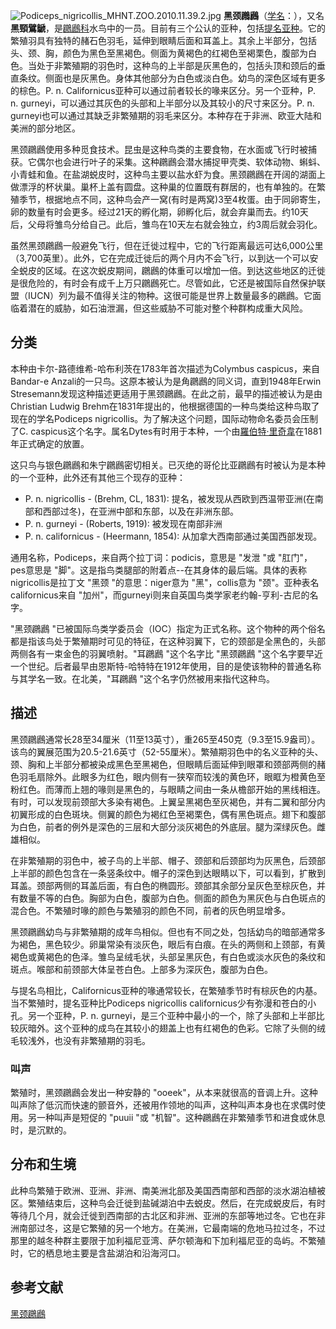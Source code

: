 {{noteTA
|1=zh-cn:䴙䴘目; zh-tw:鷉形目; 
}}
{{RoughTranslation}}
{{Speciesbox
| name = 黑颈鸊鷉
| image = [[File:Podiceps_nigricollis_1_(Bohuš_Číčel).jpg|260px]]
| image_caption = 繁殖羽（[[指名亞種|指名亞種]]，攝於[[斯洛伐克|斯洛伐克]][[布拉提斯拉瓦州|布拉提斯拉瓦州]]）
| image2 = [[File:Zampullín_cuellinegro,_joven_Podiceps_nigricollis.jpg|260px]]
| image2_width = 270px
| image2_caption = 非繁殖羽（美洲亞種，攝於[[美國|美國]][[加州|加州]]）
| status = LC
| status_system = IUCN3.1
| status_ref = <ref>{{IUCN|id=22696610 |title=''Podiceps nigricollis'' |assessors=[[BirdLife_International|BirdLife International]]  |version=2020.3 |year=2018 |accessdate=7 August 2018}} 資料庫資料包含說明此物種被編入無危級別的原因</ref>
| taxon = Podiceps nigricollis
| authority = [[Christian_Ludwig_Brehm|Brehm]], 1831
| range_map = PodicepsNigricollisIUCNver2019-2.png
| range_map_caption = Range of ''P. nigricollis''{{leftlegend|#00FF00|繁殖区|outline=gray}} {{leftlegend|#008000|非迁徙区|outline=gray}} {{leftlegend|#00FFFF|迁徙区|outline=gray}} {{leftlegend|#007FFF|非繁殖区|outline=gray}}
}}

[[File:Podiceps_nigricollis_MHNT.ZOO.2010.11.39.2.jpg|thumb]]
'''黑颈鸊鷉'''（[[学名|学名]]：{{lang|la|''Podiceps nigricollis''}}），又名'''黑頸鷿鷈'''，是[[鸊鷉科|鸊鷉科]]水鸟中的一员。目前有三个公认的亚种，包括[[提名亚种|提名亚种]]。它的繁殖羽具有独特的赭石色羽毛，延伸到眼睛后面和耳盖上。其余上半部分，包括头、颈、胸，颜色为黑色至黑褐色。侧面为黄褐色的红褐色至褐栗色，腹部为白色。当处于非繁殖期的羽色时，这种鸟的上半部是灰黑色的，包括头顶和颈后的垂直条纹。侧面也是灰黑色。身体其他部分为白色或淡白色。幼鸟的深色区域有更多的棕色。P. n. Californicus亚种可以通过前者较长的喙来区分。另一个亚种，P. n. gurneyi，可以通过其灰色的头部和上半部分以及其较小的尺寸来区分。P. n. gurneyi也可以通过其缺乏非繁殖期的羽毛来区分。本种存在于非洲、欧亚大陆和美洲的部分地区。

黑颈鸊鷉使用多种觅食技术。昆虫是这种鸟类的主要食物，在水面或飞行时被捕获。它偶尔也会进行叶子的采集。这种鸊鷉会潜水捕捉甲壳类、软体动物、蝌蚪、小青蛙和鱼。在盐湖蜕皮时，这种鸟主要以盐水虾为食。黑颈鸊鷉在开阔的湖面上做漂浮的杯状巢。巢杯上盖有圆盘。这种巢的位置既有群居的，也有单独的。在繁殖季节，根据地点不同，这种鸟会产一窝(有时是两窝)3至4枚蛋。由于同卵寄生，卵的数量有时会更多。经过21天的孵化期，卵孵化后，就会弃巢而去。约10天后，父母将雏鸟分给自己。此后，雏鸟在10天左右就会独立，约3周后就会羽化。

虽然黑颈鸊鷉一般避免飞行，但在迁徙过程中，它的飞行距离最远可达6,000公里（3,700英里）。此外，它在完成迁徙后的两个月内不会飞行，以到达一个可以安全蜕皮的区域。在这次蜕皮期间，鸊鷉的体重可以增加一倍。到达这些地区的迁徙是很危险的，有时会有成千上万只鸊鷉死亡。尽管如此，它还是被国际自然保护联盟（IUCN）列为最不值得关注的物种。这很可能是世界上数量最多的鸊鷉。它面临着潜在的威胁，如石油泄漏，但这些威胁不可能对整个种群构成重大风险。
== 分类 ==
本种由卡尔-路德维希-哈布利茨在1783年首次描述为Colymbus caspicus，来自Bandar-e Anzali的一只鸟。这原本被认为是角鸊鷉的同义词，直到1948年Erwin Stresemann发现这种描述更适用于黑颈鸊鷉。在此之前，最早的描述被认为是由Christian Ludwig Brehm在1831年提出的，他根据德国的一种鸟类给这种鸟取了现在的学名Podiceps nigricollis。为了解决这个问题，国际动物命名委员会压制了C. caspicus这个名字。属名Dytes有时用于本种，一个由[[羅伯特·里奇韋|羅伯特·里奇韋]]在1881年正式确定的放置。

这只鸟与银色鸊鷉和朱宁鸊鷉密切相关。已灭绝的哥伦比亚鸊鷉有时被认为是本种的一个亚种，此外还有其他三个现存的亚种：
* P. n. nigricollis - (Brehm, CL, 1831): 提名，被发现从西欧到西温带亚洲(在南部和西部过冬)，在亚洲中部和东部，以及在非洲东部。
*P. n. gurneyi - (Roberts, 1919): 被发现在南部非洲
* P. n. californicus - (Heermann, 1854): 从加拿大西南部通过美国西部发现。

通用名称，Podiceps，来自两个拉丁词：podicis，意思是 "发泄 "或 "肛门"，pes意思是 "脚"。这是指鸟类腿部的附着点--在其身体的最后端。具体的表称nigricollis是拉丁文 "黑颈 "的意思：niger意为 "黑"，collis意为 "颈"。亚种表名californicus来自 "加州"，而gurneyi则来自英国鸟类学家老约翰-亨利-古尼的名字。

"黑颈鸊鷉 "已被国际鸟类学委员会（IOC）指定为正式名称。这个物种的两个俗名都是指该鸟处于繁殖期时可见的特征，在这种羽翼下，它的颈部是全黑色的，头部两侧各有一束金色的羽翼喷射。"耳鸊鷉 "这个名字比 "黑颈鸊鷉 "这个名字要早近一个世纪。后者最早由恩斯特-哈特特在1912年使用，目的是使该物种的普通名称与其学名一致。在北美，"耳鸊鷉 "这个名字仍然被用来指代这种鸟。

== 描述 ==
黑颈鸊鷉通常长28至34厘米（11至13英寸），重265至450克（9.3至15.9盎司）。该鸟的翼展范围为20.5-21.6英寸（52-55厘米）。繁殖期羽色中的名义亚种的头、颈、胸和上半部分都被染成黑色至黑褐色，但眼睛后面延伸到眼罩和颈部两侧的赭色羽毛扇除外。此眼多为红色，眼内侧有一狭窄而较浅的黄色环，眼眶为橙黄色至粉红色。而薄而上翘的喙则是黑色的，与眼睛之间由一条从檐部开始的黑线相连。有时，可以发现前颈部大多染有褐色。上翼呈黑褐色至灰褐色，并有二翼和部分内初翼形成的白色斑块。侧翼的颜色为褐红色至褐栗色，偶有黑色斑点。翅下和腹部为白色，前者的例外是深色的三层和大部分淡灰褐色的外底层。腿为深绿灰色。雌雄相似。

在非繁殖期的羽色中，被子鸟的上半部、帽子、颈部和后颈部均为灰黑色，后颈部上半部的颜色包含在一条竖条纹中。帽子的深色到达眼睛以下，可以看到，扩散到耳盖。颈部两侧的耳盖后面，有白色的椭圆形。颈部其余部分呈灰色至棕灰色，并有数量不等的白色。胸部为白色，腹部为白色。侧面的颜色为黑灰色与白色斑点的混合色。不繁殖时喙的颜色与繁殖羽的颜色不同，前者的灰色明显增多。

黑颈鸊鷉幼鸟与非繁殖期的成年鸟相似。但也有不同之处，包括幼鸟的暗部通常多为褐色，黑色较少。卵巢常染有淡灰色，眼后有白痕。在头的两侧和上颈部，有黄褐色或黄褐色的色泽。雏鸟呈绒毛状，头部呈黑灰色，有白色或淡水灰色的条纹和斑点。喉部和前颈部大体呈苍白色。上部多为深灰色，腹部为白色。

与提名鸟相比，Californicus亚种的喙通常较长，在繁殖季节时有棕灰色的内基。当不繁殖时，提名亚种比Podiceps nigricollis californicus少有弥漫和苍白的小孔。另一个亚种，P. n. gurneyi，是三个亚种中最小的一个，除了头部和上半部比较灰暗外。这个亚种的成鸟在其较小的翅盖上也有红褐色的色彩。它除了头侧的绒毛较浅外，也没有非繁殖期的羽毛。

=== 叫声 ===
繁殖时，黑颈鸊鷉会发出一种安静的 "ooeek"，从本来就很高的音调上升。这种叫声除了低沉而快速的颤音外，还被用作领地的叫声，这种叫声本身也在求偶时使用。另一种叫声是短促的 "puuii "或 "机智"。这种鸊鷉在非繁殖季节和进食或休息时，是沉默的。

== 分布和生境 ==
此种鸟繁殖于欧洲、亚洲、非洲、南美洲北部及美国西南部和西部的淡水湖泊植被区。繁殖结束后，这种鸟会迁徙到盐碱湖泊中去蜕皮。然后，在完成蜕皮后，有时等待几个月，就会迁徙到西南部的古北区和非洲、亚洲的东部等地过冬。它也在非洲南部过冬，这是它繁殖的另一个地方。在美洲，它最南端的危地马拉过冬，不过那里的越冬种群主要限于加利福尼亚湾、萨尔顿海和下加利福尼亚的岛屿。不繁殖时，它的栖息地主要是含盐湖泊和沿海河口。

== 参考文献 ==
{{reflist}}

{{Commons category|Podiceps nigricollis}}
{{Taxonbar|from=Q185183}}

[[Category:鸊鷉属|黑颈鸊鷉]]